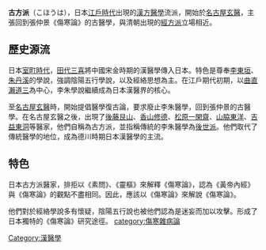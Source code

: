 {{Unreferenced |time=2009-05-09T16:22:13+00:00 }}
'''古方派'''（こほうは），日本[[江戶時代|江戶時代]]出現的[[漢方醫學|漢方醫學]]流派，開始於[[名古屋玄醫|名古屋玄醫]]，主張回到張仲景《傷寒論》的古醫學，與清朝出現的[[經方派|經方派]]立場相近。
==歷史源流==
日本[[室町時代|室町時代]]，[[田代三喜|田代三喜]]將中國宋金時期的漢醫學傳入日本。特色是尊奉[[李東垣|李東垣]]、[[朱丹溪|朱丹溪]]的學說，強調陰陽五行學說，以及經絡思想為主。在江戶期代初期，以[[曲直瀨道三|曲直瀨道三]]為中心，李朱學說繼續成為日本漢醫界的核心。

至[[名古屋玄醫|名古屋玄醫]]時，開始提倡醫學復古論，要求廢止李朱醫學，回到張仲景的古醫學。在名古屋玄醫之後，出現了[[後藤艮山|後藤艮山]]、[[香山修德|香山修德]]、[[松原一閑齋|松原一閑齋]]、[[山脇東洋|山脇東洋]]、[[吉益東洞|吉益東洞]]等醫家，他們自稱為古方派，並指稱傳統的李朱醫學為[[後世派|後世派]]。他們取代了傳統醫學的地位，成為德川時期日本漢醫學的主流。

==特色==
日本古方派醫家，排拒以《素問》、《靈樞》來解釋《傷寒論》，認為《黃帝內經》與《傷寒論》的觀點不盡相同。因此，應該以《傷寒論》來解說《傷寒論》。

他們對於經絡學說多有懷疑，陰陽五行說也被他們認為是迷妄而加以攻擊。形成了日本獨特的《傷寒論》研究途徑。
[[category:傷寒雜病論|category:傷寒雜病論]]
[[Category:漢醫學|Category:漢醫學]]